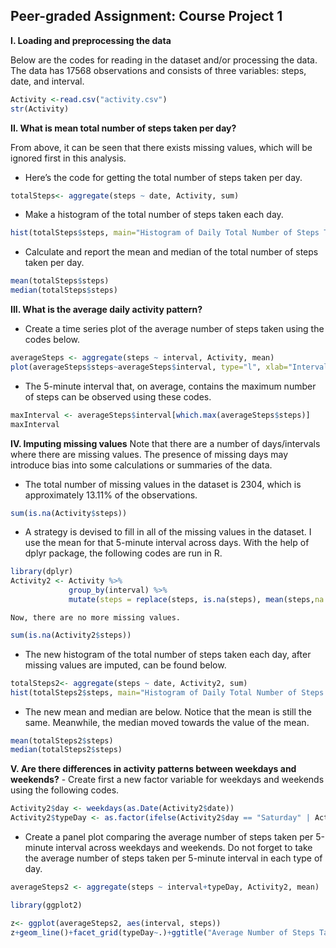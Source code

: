 Peer-graded Assignment: Course Project 1
--------------------------------



**I. Loading and preprocessing the data**

Below are the codes for reading in the dataset and/or processing the data. The data has 17568 observations and consists of three variables: steps, date, and interval.
```{r}
Activity <-read.csv("activity.csv")
str(Activity)
```



**II. What is mean total number of steps taken per day?**

From above, it can be seen that there exists missing values, which will be ignored first in this analysis. 
  
  - Here's the code for getting the total number of steps taken per day.
```{r}
totalSteps<- aggregate(steps ~ date, Activity, sum)
```
  
 -  Make a histogram of the total number of steps taken each day.
```{r}
hist(totalSteps$steps, main="Histogram of Daily Total Number of Steps Taken", xlab="Total Steps", breaks=20)
```
  
  - Calculate and report the mean and median of the total number of steps taken per day.
```{r}
mean(totalSteps$steps)
median(totalSteps$steps)
```



**III. What is the average daily activity pattern?**

  - Create a time series plot of the average number of steps taken using the codes below.
```{r}
averageSteps <- aggregate(steps ~ interval, Activity, mean)
plot(averageSteps$steps~averageSteps$interval, type="l", xlab="Interval (in minutes)", ylab="Daily average no. of steps", main="Average Number of Steps Taken per 5-minute Interval")
```

  - The 5-minute interval that, on average, contains the maximum number of steps can be observed using these codes.
```{r}
maxInterval <- averageSteps$interval[which.max(averageSteps$steps)]
maxInterval
```



**IV. Imputing missing values**
Note that there are a number of days/intervals where there are missing values. The presence of missing days may introduce bias into some calculations or summaries of the data. 

  - The total number of missing values in the dataset is 2304, which is approximately 13.11% of the observations.
```{r}
sum(is.na(Activity$steps))
```
 
  - A strategy is devised to fill in all of the missing values in the dataset. I use the mean for that 5-minute interval across days. With the help of dplyr package, the following codes are run in R. 
```{r}
library(dplyr)
Activity2 <- Activity %>% 
             group_by(interval) %>% 
             mutate(steps = replace(steps, is.na(steps), mean(steps,na.rm = TRUE)))
```
    Now, there are no more missing values.
```{r}
sum(is.na(Activity2$steps))
```                    

  - The new histogram of the total number of steps taken each day, after missing values are imputed, can be found below.
```{r}
totalSteps2<- aggregate(steps ~ date, Activity2, sum)
hist(totalSteps2$steps, main="Histogram of Daily Total Number of Steps Taken with Imputed Values", xlab="Total Steps", breaks=20)
```

  - The new mean and median are below. Notice that the mean is still the same. Meanwhile, the median moved towards the value of the mean.
  
```{r}
mean(totalSteps2$steps)
median(totalSteps2$steps)
```



**V. Are there differences in activity patterns between weekdays and weekends?**
  - Create first a new factor variable for weekdays and weekends using the following codes.
```{r}
Activity2$day <- weekdays(as.Date(Activity2$date))
Activity2$typeDay <- as.factor(ifelse(Activity2$day == "Saturday" | Activity2$day == "Sunday", "Weekend", "Weekday"))
```
  
  - Create a panel plot comparing the average number of steps taken per 5-minute interval across weekdays and weekends. Do not forget to take the average number of steps taken per 5-minute interval in each type of day.
  
```{r}
averageSteps2 <- aggregate(steps ~ interval+typeDay, Activity2, mean)

library(ggplot2)

z<- ggplot(averageSteps2, aes(interval, steps))
z+geom_line()+facet_grid(typeDay~.)+ggtitle("Average Number of Steps Taken per 5-minute Interval")+labs(x="Interval (in minutes)", y="Average no. of steps")+theme_bw(base_family="")  
```

